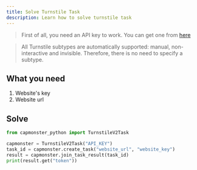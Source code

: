 ```yaml
---
title: Solve Turnstile Task
description: Learn how to solve turnstile task
---
```


> First of all, you need an API key to work. You can get one from [here](https://capmonster.cloud)

> All Turnstile subtypes are automatically supported: manual, non-interactive and invisible. Therefore, there is no need to specify a subtype.

## What you need
1. Website's key
2. Website url

## Solve

```py title=solve_turnstile.py
from capmonster_python import TurnstileV2Task

capmonster = TurnstileV2Task("API_KEY")
task_id = capmonster.create_task("website_url", "website_key")
result = capmonster.join_task_result(task_id)
print(result.get("token"))
````
